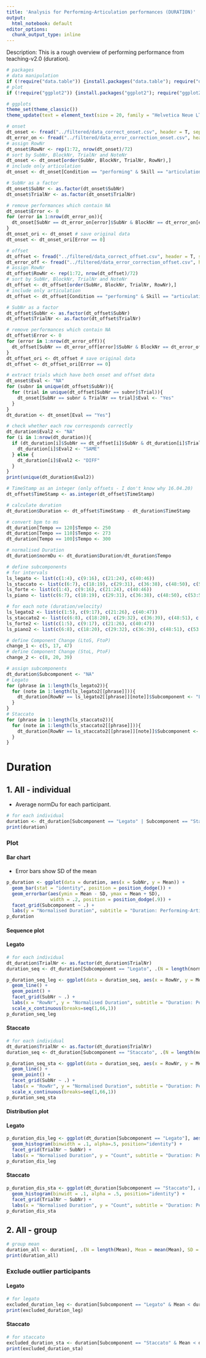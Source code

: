```yaml
---
title: 'Analysis for Performing-Articulation performances (DURATION)'
output:
  html_notebook: default
editor_options: 
  chunk_output_type: inline
---
```


Description: This is a rough overview of performing performance from teaching-v2.0 (duration).

```r
# packages
# data manipulation
if (!require("data.table")) {install.packages("data.table"); require("data.table")}
# plot
if (!require("ggplot2")) {install.packages("ggplot2"); require("ggplot2")}

# ggplots
theme_set(theme_classic())
theme_update(text = element_text(size = 20, family = "Helvetica Neue LT Std 57 Condensed"), legend.position = "bottom")
```

```r
# onset
dt_onset <- fread("../filtered/data_correct_onset.csv", header = T, sep = ",", dec = ".") # read a filtered csv
dt_error_on <- fread("../filtered/data_error_correction_onset.csv", header = T, sep = ",", dec = ".") # read an error csv
# assign RowNr
dt_onset$RowNr <- rep(1:72, nrow(dt_onset)/72)
# sort by SubNr, BlockNr, TrialNr and NoteNr
dt_onset <- dt_onset[order(SubNr, BlockNr, TrialNr, RowNr),]
# include only articulation
dt_onset <- dt_onset[Condition == "performing" & Skill == "articulation"]

# SubNr as a factor
dt_onset$SubNr <- as.factor(dt_onset$SubNr)
dt_onset$TrialNr <- as.factor(dt_onset$TrialNr)

# remove performances which contain NA
dt_onset$Error <- 0
for (error in 1:nrow(dt_error_on)){
  dt_onset[SubNr == dt_error_on[error]$SubNr & BlockNr == dt_error_on[error]$BlockNr & TrialNr == dt_error_on[error]$TrialNr]$Error <- 1
}
dt_onset_ori <- dt_onset # save original data
dt_onset <- dt_onset_ori[Error == 0]

# offset
dt_offset <- fread("../filtered/data_correct_offset.csv", header = T, sep = ",", dec = ".") # read a filtered csv
dt_error_off <- fread("../filtered/data_error_correction_offset.csv", header = T, sep = ",", dec = ".") # read an error csv
# assign RowNr
dt_offset$RowNr <- rep(1:72, nrow(dt_offset)/72)
# sort by SubNr, BlockNr, TrialNr and NoteNr
dt_offset <- dt_offset[order(SubNr, BlockNr, TrialNr, RowNr),]
# include only articulation
dt_offset <- dt_offset[Condition == "performing" & Skill == "articulation"]

# SubNr as a factor
dt_offset$SubNr <- as.factor(dt_offset$SubNr)
dt_offset$TrialNr <- as.factor(dt_offset$TrialNr)

# remove performances which contain NA
dt_offset$Error <- 0
for (error in 1:nrow(dt_error_off)){
  dt_offset[SubNr == dt_error_off[error]$SubNr & BlockNr == dt_error_off[error]$BlockNr & TrialNr == dt_error_off[error]$TrialNr]$Error <- 1
}
dt_offset_ori <- dt_offset # save original data
dt_offset <- dt_offset_ori[Error == 0]
```

```r
# extract trials which have both onset and offset data
dt_onset$Eval <- "NA"
for (subnr in unique(dt_offset$SubNr)){
  for (trial in unique(dt_offset[SubNr == subnr]$Trial)){
    dt_onset[SubNr == subnr & TrialNr == trial]$Eval <- "Yes"
  }
}
dt_duration <- dt_onset[Eval == "Yes"]

# check whether each row corresponds correctly
dt_duration$Eval2 <- "NA"
for (i in 1:nrow(dt_duration)){
  if (dt_duration[i]$SubNr == dt_offset[i]$SubNr & dt_duration[i]$TrialNr == dt_offset[i]$TrialNr & dt_duration[i]$Pitch == dt_offset[i]$Pitch){
    dt_duration[i]$Eval2 <- "SAME"
  } else {
    dt_duration[i]$Eval2 <- "DIFF"
  }
}
print(unique(dt_duration$Eval2))

# TimeStamp as an integer (only offsets - I don't know why 16.04.20)
dt_offset$TimeStamp <- as.integer(dt_offset$TimeStamp)

# calculate duration
dt_duration$Duration <- dt_offset$TimeStamp - dt_duration$TimeStamp

# convert bpm to ms
dt_duration[Tempo == 120]$Tempo <- 250
dt_duration[Tempo == 110]$Tempo <- 273
dt_duration[Tempo == 100]$Tempo <- 300

# normalised Duration
dt_duration$normDu <- dt_duration$Duration/dt_duration$Tempo

# define subcomponents
# for intervals
ls_legato <- list(c(1:4), c(9:16), c(21:24), c(40:46))
ls_staccato <- list(c(6:7), c(18:19), c(29:31), c(36:38), c(48:50), c(53:55), c(58:64))
ls_forte <- list(c(1:4), c(9:16), c(21:24), c(40:46))
ls_piano <- list(c(6:7), c(18:19), c(29:31), c(36:38), c(48:50), c(53:55), c(58:64))

# for each note (duration/velocity)
ls_legato2 <- list(c(1:5), c(9:17), c(21:26), c(40:47))
ls_staccato2 <- list(c(6:8), c(18:20), c(29:32), c(36:39), c(48:51), c(53:56), c(58:65))
ls_forte2 <- list(c(1:5), c(9:17), c(21:26), c(40:47))
ls_piano2 <- list(c(6:8), c(18:20), c(29:32), c(36:39), c(48:51), c(53:56), c(58:65))

# define Component Change (LtoS, FtoP)
change_1 <- c(5, 17, 47)
# define Component Change (StoL, PtoF)
change_2 <- c(8, 20, 39)

# assign subcomponents
dt_duration$Subcomponent <- "NA"
# Legato
for (phrase in 1:length(ls_legato2)){
  for (note in 1:length(ls_legato2[[phrase]])){
    dt_duration[RowNr == ls_legato2[[phrase]][note]]$Subcomponent <- "Legato"
  }
}
# Staccato
for (phrase in 1:length(ls_staccato2)){
  for (note in 1:length(ls_staccato2[[phrase]])){
    dt_duration[RowNr == ls_staccato2[[phrase]][note]]$Subcomponent <- "Staccato"
  }
}
```

# Duration
## 1. All - individual
- Average normDu for each participant.

```r
# for each individual
duration <- dt_duration[Subcomponent == "Legato" | Subcomponent == "Staccato", .(N = length(normDu), Mean = mean(normDu), SD = sd(normDu)), by = .(SubNr, Subcomponent)]
print(duration)
```

### Plot
#### Bar chart
- Error bars show SD of the mean

```r
p_duration <- ggplot(data = duration, aes(x = SubNr, y = Mean)) +
  geom_bar(stat = "identity", position = position_dodge()) +
  geom_errorbar(aes(ymin = Mean - SD, ymax = Mean + SD),
                width = .2, position = position_dodge(.9)) +
  facet_grid(Subcomponent ~ .) +
  labs(y = "Normalised Duration", subtitle = "Duration: Performing-Articulation")
p_duration
```

#### Sequence plot
#### Legato
```r
# for each individual
dt_duration$TrialNr <- as.factor(dt_duration$TrialNr)
duration_seq <- dt_duration[Subcomponent == "Legato", .(N = length(normDu), Mean = mean(normDu)), .(SubNr, TrialNr, RowNr)]

p_duration_seq_leg <- ggplot(data = duration_seq, aes(x = RowNr, y = Mean, group = TrialNr, colour = TrialNr)) +
  geom_line() +
  geom_point() +
  facet_grid(SubNr ~ .) +
  labs(x = "RowNr", y = "Normalised Duration", subtitle = "Duration: Performing-Articulation(Legato)") +
  scale_x_continuous(breaks=seq(1,66,1))
p_duration_seq_leg
```

#### Staccato
```r
# for each individual
dt_duration$TrialNr <- as.factor(dt_duration$TrialNr)
duration_seq <- dt_duration[Subcomponent == "Staccato", .(N = length(normDu), Mean = mean(normDu)), .(SubNr, TrialNr, RowNr)]

p_duration_seq_sta <- ggplot(data = duration_seq, aes(x = RowNr, y = Mean, group = TrialNr, colour = TrialNr)) +
  geom_line() +
  geom_point() +
  facet_grid(SubNr ~ .) +
  labs(x = "RowNr", y = "Normalised Duration", subtitle = "Duration: Performing-Articulation(Staccato)") +
  scale_x_continuous(breaks=seq(1,66,1))
p_duration_seq_sta
```

#### Distribution plot
#### Legato
```r
p_duration_dis_leg <- ggplot(dt_duration[Subcomponent == "Legato"], aes(x = normDu)) +
  geom_histogram(binwidth = .1, alpha=.5, position="identity") +
  facet_grid(TrialNr ~ SubNr) +
  labs(x = "Normalised Duration", y = "Count", subtitle = "Duration: Performing-Articulation(Legato)")
p_duration_dis_leg
```

#### Staccato
```r
p_duration_dis_sta <- ggplot(dt_duration[Subcomponent == "Staccato"], aes(x = normDu)) +
  geom_histogram(binwidt = .1, alpha = .5, position="identity") +
  facet_grid(TrialNr ~ SubNr) +
  labs(x = "Normalised Duration", y = "Count", subtitle = "Duration: Performing-Articulation(Staccato)")
p_duration_dis_sta
```

## 2. All - group

```r
# group mean
duration_all <- duration[, .(N = length(Mean), Mean = mean(Mean), SD = sd(Mean)), by = .(Subcomponent)]
print(duration_all)
```

### Exclude outlier participants
#### Legato
```r
# for legato
excluded_duration_leg <- duration[Subcomponent == "Legato" & Mean < duration_all[Subcomponent == "Legato"]$Mean+3*duration_all[Subcomponent == "Legato"]$SD & Mean > duration_all[Subcomponent == "Legato"]$Mean-3*duration_all$SD]
print(excluded_duration_leg)
```

#### Staccato
```r
# for staccato
excluded_duration_sta <- duration[Subcomponent == "Staccato" & Mean < duration_all[Subcomponent == "Staccato"]$Mean+3*duration_all[Subcomponent == "Staccato"]$SD & Mean > duration_all$Mean-3*duration_all[Subcomponent == "Staccato"]$SD]
print(excluded_duration_sta)
```

<!-- # Duration Variability -->
<!-- ```{r cv, echo = FALSE} -->
<!-- # for each participant -->
<!-- cv <- dt_duration[EighthNote == "Yes", .(N = length(normDu), Mean = mean(normDu), SD = sd(normDu), CV = sd(normDu)/mean(normDu)), by = .(SubNr, TrialNr)] -->
<!-- print(cv) -->
<!-- ``` -->

<!-- ```{r cv_box, echo = FALSE} -->
<!-- p_cv_box <- ggplot(cv, aes(x = SubNr, y = CV)) + -->
<!--   geom_boxplot() + -->
<!--   geom_dotplot(binaxis = 'y', stackdir = 'center', dotsize = 0.5) -->
<!-- p_cv_box -->
<!-- ``` -->

<!-- ### Exclude outlier performacnes -->
<!-- ```{r cv_outlier, echo = FALSE} -->
<!-- # for all -->
<!-- cv_all <- cv[, .(N = length(CV), Mean = mean(CV), SD = sd(CV))] -->
<!-- print(cv_all) -->

<!-- excluded_cv <- cv[CV < cv_all$Mean+3*(cv_all$SD) & CV > cv_all$Mean-3*cv_all$SD] -->
<!-- print(excluded_cv) -->
<!-- ``` -->
